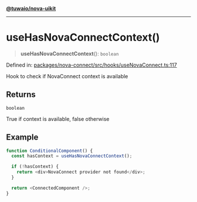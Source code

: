 [**@tuwaio/nova-uikit**](../../../../README.md)

***

# useHasNovaConnectContext()

> **useHasNovaConnectContext**(): `boolean`

Defined in: [packages/nova-connect/src/hooks/useNovaConnect.ts:117](https://github.com/TuwaIO/nova-uikit/blob/2ae3a349604a64908af94ae1f3372a75a95a5510/packages/nova-connect/src/hooks/useNovaConnect.ts#L117)

Hook to check if NovaConnect context is available

## Returns

`boolean`

True if context is available, false otherwise

## Example

```typescript
function ConditionalComponent() {
  const hasContext = useHasNovaConnectContext();

  if (!hasContext) {
    return <div>NovaConnect provider not found</div>;
  }

  return <ConnectedComponent />;
}
```
